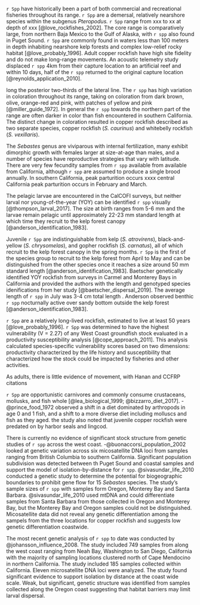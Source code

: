 
 `r Spp` have historically been a part of both commercial and recreational 
fisheries throughout its range. `r Spp` are a demersal, relatively nearshore 
species within the subgenus *Pteropodus.* `r Spp` range from xxx to xx at depth of   xxx [@love_rockfishes_2002].  The core range is 
comparatively large, from northern Baja Mexico to the Gulf of Alaska, with `r spp` 
also found in Puget Sound. `r Spp` are commonly found in waters less than 100 meters in depth 
inhabiting nearshore kelp forests and complex low-relief rocky habitat [@love_probably_1996].
Adult copper rockfish have high site fidelity and do not make long-range movements. 
An acoustic telemetry study displaced `r spp` 4km from their capture location to an artificial 
reef and within 10 days, half of the `r spp` returned to the original capture location 
[@reynolds_application_2010]. 

long the posterior two-thirds of the lateral line. The `r spp` has high variation 
in coloration throughout its range, taking on coloration from dark brown, olive, 
orange-red and pink, with patches of yellow and pink [@miller_guide_1972]. In general 
the `r spp` towards the northern part of the range are often darker in 
color than fish encountered in southern California. The distinct change in coloration 
resulted in copper rockfish described as two separate species, copper rockfish
(*S. caurinus*) and whitebelly rockfish (*S. vexillaris*). 

The *Sebastes* genus are viviparous with internal fertilization, many exhibit 
dimorphic growth with females larger at size-at-age than males, and a number 
of species have reproductive strategies that vary with latitude. There 
are very few fecundity samples from `r spp` available from available from California, 
although `r spp` are assumed to produce a single brood annually. In southern California, 
peak parturition occurs xxxx central California peak parturition occurs 
in February and March.   

The pelagic larvae are encountered in the CalCOFI surveys, but neither larval 
nor young-of-the-year (YOY) can be identified `r spp` visually [@thompson_larval_2017]. The
size at birth ranges from 5-6 mm and the larvae remain pelagic until approximately 22-23 mm 
standard length at which time they recruit to the kelp forest canopy [@anderson_identification_1983].

Juvenile `r Spp` are indistinguishable from kelp (*S. atrovirens*), black-and-yellow 
(*S. chrysomelas*), and gopher rockfish (*S. carnatus*), all of which recruit to the 
kelp forest canopy in the spring months. `r Spp` is the first of the species group to 
recruit to the kelp forest from April to May and can be distinguished from the other 
species once it reaches a size around 50 mm standard length [@anderson_identification_1983]. 
Baetscher genetically identified YOY rockfish from surveys in Carmel and Monterey Bays 
in California and provided the authors with the length and genotyped species idenifications 
from her study [@baetscher_dispersal_2019]. The average length of `r spp` in July was 3-4 cm 
total length \ref{fig:copper-smurf-length}. Anderson observed benthic `r spp` 
nocturnally active over sandy bottom outside the kelp forest [@anderson_identification_1983].

`r Spp` are a relatively long-lived rockfish, estimated to live at least 50 years
[@love_probably_1996]. `r Spp` was determined to have the highest 
vulnerability (V = 2.27) of any West Coast groundfish stock evaluated in a 
productivity susceptibility analysis [@cope_approach_2011]. This analysis
calculated species-specific vulnerability scores based on two dimensions: 
productivity characterized by the life history and susceptibility that
characterized how the stock could be impacted by fisheries and other activities. 
 
 As adults, there is little evidence of movement, with  Hanan and CCFRP citations

`r Spp` are opportunistic carnivores and commonly consume crustaceans, mollusks, 
and fish whole [@lea_biological_1999; @bizzarro_diet_2017]. -@prince_food_1972 
observed a shift in a diet dominated by arthropods in age 0 and 1 fish, and a shift to a more 
diverse diet including molluscs and fish as they aged. the study also noted that 
juvenile copper rockfish were predated on by harbor seals and lingcod.
 
There is currently no evidence of significant stock structure from genetic 
studies of `r spp` across the west coast. -@buonaccorsi_population_2002 looked 
at genetic variation across six micosatellite 
DNA loci from samples ranging from British Columbia to southern California. 
Significant population subdivision was detected between th Puget Sound and coastal 
samples and support the model of isolation-by-distance for `r spp`.
@sivasundar_life_2010 conducted a genetic study to determine the potential for 
biogeographic boundaries to prohibit gene flow for 15 *Sebastes* species.
The study's sample sizes of 
`r spp` with samples form Oregon, Monterey Bay and Santa Barbara. @sivasundar_life_2010
used mtDNA and could differentiate samples from Santa Barbara from those collected 
in Oregon and Monterey Bay, but the Monterey Bay and Oregon samples could not be distinguished. 
Micosatellite data did not reveal any genetic differentiation among the sampels from 
the three locations for copper rockfish and suggests low genetic differentiation coastwide. 

The most recent genetic analysis of `r spp` to date was conducted by 
 @johansson_influence_2008. The study included 
749 samples from along the west coast ranging from Neah Bay, Washington to 
San Diego, California with the majority of sampling locations clustered north 
of Cape Mendocino in northern California.  The study included 185 samples collected 
within California. Eleven microsatellite 
DNA loci were analyzed. The study found significant evidence to support isolation 
by distance at the coast wide scale. Weak, but significant, genetic structure was 
identified from samples collected 
along the Oregon coast suggesting that habitat barriers may limit larval dispersal. 



